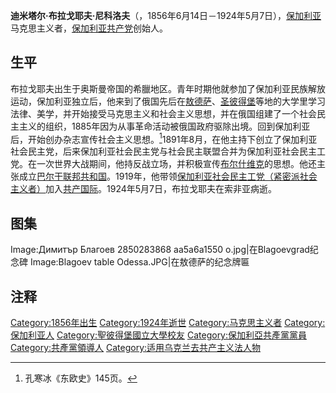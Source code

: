 {{Infobox Biography
| subject_name   = 迪米塔尔·布拉戈耶夫
| image_name     = Dimitar Blagoev.jpg
| image_size     = 
| image_caption  = 
| date_of_birth  = 1856年6月14日
| place_of_birth = [[File:Ottoman_flag.svg|20px]] [[奥斯曼帝国|奥斯曼帝国]]薩洛尼卡省札戈里查尼（現[[希臘|希臘]][[卡斯托里亞|卡斯托里亞]]）
| date_of_death  = 1924年5月7日
| place_of_death = [[File:Flag_of_Bulgaria.svg|20px]] [[保加利亞王国|保加利亞王国]][[索非亚|索非亚]]
| occupation     = [[保加利亚|保加利亚]]政治家
}}

'''迪米塔尔·布拉戈耶夫·尼科洛夫'''（{{Lang-bg|Димитър Благоев Николов}}，1856年6月14日－1924年5月7日），[[保加利亚|保加利亚]]马克思主义者，[[保加利亚共产党|保加利亚共产党]]创始人。

==生平==
布拉戈耶夫出生于奥斯曼帝国的希臘地区。青年时期他就参加了保加利亚民族解放运动，保加利亚独立后，他来到了俄国先后在[[敖德萨|敖德萨]]、[[圣彼得堡|圣彼得堡]]等地的大学里学习法律、美学，并开始接受马克思主义和社会主义思想，并在俄国组建了一个社会民主主义的组织，1885年因为从事革命活动被俄国政府驱除出境。回到保加利亚后，开始创办杂志宣传社会主义思想。<ref name="孔寒冰《东欧史》145页">孔寒冰《东欧史》145页。</ref>1891年8月，在他主持下创立了保加利亚社会民主党，后来保加利亚社会民主党与社会民主联盟合并为保加利亚社会民主工党。在一次世界大战期间，他持反战立场，并积极宣传[[布尔什维克|布尔什维克]]的思想。他还主张成立[[巴尔干联邦|巴尔干联邦共和国]]。1919年，他带领[[保加利亚共产党|保加利亚社会民主工党（紧密派社会主义者）]]加入[[共产国际|共产国际]]。1924年5月7日，布拉戈耶夫在索非亚病逝。

==图集==
<gallery>
Image:Димитър Благоев 2850283868 aa5a6a1550 o.jpg|在Blagoevgrad纪念碑
Image:Blagoev table Odessa.JPG|在敖德萨的纪念牌匾
</gallery>

==注释==
{{reflist|2}}

{{commons category|Dimitar Blagoev}}
{{Authority control}}
[[Category:1856年出生|Category:1856年出生]]
[[Category:1924年逝世|Category:1924年逝世]]
[[Category:马克思主义者|Category:马克思主义者]]
[[Category:保加利亚人|Category:保加利亚人]]
[[Category:聖彼得堡國立大學校友|Category:聖彼得堡國立大學校友]]
[[Category:保加利亞共產黨黨員|Category:保加利亞共產黨黨員]]
[[Category:共產黨領導人|Category:共產黨領導人]]
[[Category:适用乌克兰去共产主义法人物|Category:适用乌克兰去共产主义法人物]]
{{Europe-poli-bio-stub}}